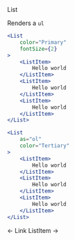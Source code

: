 <DocHeaderStack>
    <Heading as="h1">
        List
    </Heading>
    <RepoSourceLink repo="components" href="/List.tsx" />
    <EditDocsLink href="/components/list.mdx" />
</DocHeaderStack>

Renders a `ul`

```jsx
<List
    color="Primary"
    fontSize={2}
>
    <ListItem>
        Hello world
    </ListItem>
    <ListItem>
        Hello world
    </ListItem>
    <ListItem>
        Hello world
    </ListItem>
</List>
```

```jsx
<List
    as="ol"
    color="Tertiary"
>
    <ListItem>
        Hello world
    </ListItem>
    <ListItem>
        Hello world
    </ListItem>
    <ListItem>
        Hello world
    </ListItem>
</List>
```


<DocFooterFlex>
    <DocFooterLink href="/docs/components/link">
        &larr; Link
    </DocFooterLink>
    <DocFooterLink href="/docs/components/list-item">
        ListItem &rarr;
    </DocFooterLink>
</DocFooterFlex>